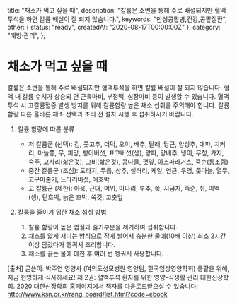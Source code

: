   title: "채소가 먹고 싶을 때",
  description: "칼륨은 소변을 통해 주로 배설되지만 혈액투석을 하면 칼륨 배설이 잘 되지 않습니다.",
  keywords: "만성콩팥병,건강,콩팥질환",
  other: { status: "ready", createdAt: "2020-08-17T00:00:00Z" },
  category: "예방·관리",
};

# 채소가 먹고 싶을 때

칼륨은 소변을 통해 주로 배설되지만 혈액투석을 하면 칼륨 배설이 잘 되지 않습니다. 혈액 내 칼륨 수치가 상승되
면 근육마비, 부정맥, 심장마비 등이 발생할 수 있습니다.
혈액투석 시 고칼륨혈증 발생 방지를 위해 칼륨함량 높은 채소 섭취를 주의해야 합니다.
칼륨 함량 따른 올바른 채소 선택과 조리 전 절차 시행 후 섭취하시기 바랍니다.

1. 칼륨 함량에 따른 분류

   - 저 칼륨군 (선택): 김, 풋고추, 더덕, 오이, 배추, 달래, 당근, 양상추, 대파, 치커리, 마늘쫑, 무, 피망, 팽이버섯, 표고버섯(생), 양파, 양배추, 냉이, 무청, 가지, 숙주, 고사리(삶은것), 고비(삶은것), 콩나물, 깻잎, 아스파라거스, 죽순(통조림)
   - 중간 칼륨군 (조심): 도라지, 두릅, 상추, 샐러리, 케일, 연근, 우엉, 풋마늘, 열무, 고구마줄기, 느타리버섯, 애호박
   - 고 칼륨군 (제한): 아욱, 근대, 머위, 미나리, 부추, 쑥, 시금치, 죽순, 취, 미역(생), 단호박, 늙은 호박, 쑥갓, 고춧잎

2. 칼륨을 줄이기 위한 채소 섭취 방법
   1. 칼륨 함량이 높은 껍질과 줄기부분을 제거하여 섭취합니다.
   2. 채소를 얇게 저미는 방식으로 작게 썰어서 충분한 물에(10배 이상) 최소 2시간 이상 담갔다가 헹궈서 조리합니다.
   3. 채소를 끓는 물에 데친 후 여러 번 헹궈서 사용합니다.

[출처] 글쓴이: 박주연 영양사 (여의도성모병원 영양팀, 한국임상영양학회)
콩팥을 위해, 지금 현명하게 식사하세요!
제 2권: 혈액투석 환자를 위한 영양-식생활 관리
대한신장학회. 2020
대한신장학회 홈페이지에서 책자를 다운로드받으실 수 있습니다: http://www.ksn.or.kr/rang_board/list.html?code=ebook
